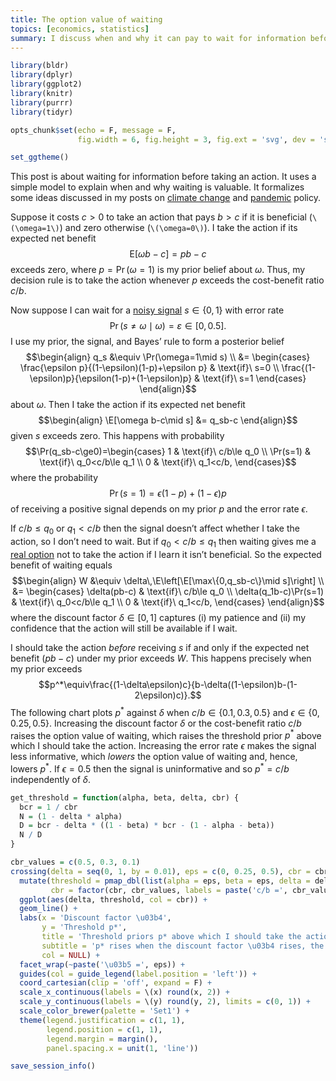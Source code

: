 ```yaml
---
title: The option value of waiting
topics: [economics, statistics]
summary: I discuss when and why it can pay to wait for information before taking an action.
---
```


```r
library(bldr)
library(dplyr)
library(ggplot2)
library(knitr)
library(purrr)
library(tidyr)

opts_chunk$set(echo = F, message = F,
               fig.width = 6, fig.height = 3, fig.ext = 'svg', dev = 'svg')

set_ggtheme()
```

This post is about waiting for information before taking an action.
It uses a simple model to explain when and why waiting is valuable.
It formalizes some ideas discussed in my posts on [climate change](/blog/climate-change-transport-planning/) and [pandemic](/blog/policymaking-under-uncertainty/) policy.

Suppose it costs $c>0$ to take an action that pays $b>c$ if it is beneficial (`\(\omega=1\)`) and zero otherwise (`\(\omega=0\)`).
I take the action if its expected net benefit
$$\newcommand{\E}{\mathrm{E}}
\E[\omega b-c]=pb-c$$
exceeds zero, where $p=\Pr(\omega=1)$ is my prior belief about $\omega$.
Thus, my decision rule is to take the action whenever $p$ exceeds the cost-benefit ratio $c/b$.

Now suppose I can wait for a [noisy signal](/blog/learning-noisy-signals/) $s\in\{0,1\}$ with error rate
$$\renewcommand{\epsilon}{\varepsilon}
\Pr(s\not=\omega\mid \omega)=\epsilon\in[0,0.5].$$
I use my prior, the signal, and Bayes' rule to form a posterior belief
$$\begin{align}
q_s
&\equiv \Pr(\omega=1\mid s) \\
&= \begin{cases}
\frac{\epsilon p}{(1-\epsilon)(1-p)+\epsilon p} & \text{if}\ s=0 \\
\frac{(1-\epsilon)p}{\epsilon(1-p)+(1-\epsilon)p} & \text{if}\ s=1
\end{cases}
\end{align}$$
about $\omega$.
Then I take the action if its expected net benefit
$$\begin{align}
\E[\omega b-c\mid s]
&= q_sb-c
\end{align}$$
given $s$ exceeds zero.
This happens with probability
$$\Pr(q_sb-c\ge0)=\begin{cases}
1 & \text{if}\ c/b\le q_0 \\
\Pr(s=1) & \text{if}\ q_0<c/b\le q_1 \\
0 & \text{if}\ q_1<c/b,
\end{cases}$$
where the probability
$$\Pr(s=1)=\epsilon(1-p)+(1-\epsilon)p$$
of receiving a positive signal depends on my prior $p$ and the error rate $\epsilon$.

If $c/b\le q_0$ or $q_1<c/b$ then the signal doesn't affect whether I take the action, so I don't need to wait.
But if $q_0<c/b\le q_1$ then waiting gives me a [real option](https://en.wikipedia.org/wiki/Real_options_valuation) not to take the action if I learn it isn't beneficial.
So the expected benefit of waiting equals
$$\begin{align}
W
&\equiv \delta\,\E\left[\E[\max\{0,q_sb-c\}\mid s]\right] \\
&= \begin{cases}
\delta(pb-c) & \text{if}\ c/b\le q_0 \\
\delta(q_1b-c)\Pr(s=1) & \text{if}\ q_0<c/b\le q_1 \\
0 & \text{if}\ q_1<c/b,
\end{cases}
\end{align}$$
where the discount factor $\delta\in[0,1]$ captures
(i) my patience and
(ii) my confidence that the action will still be available if I wait.

I should take the action *before* receiving $s$ if and only if the expected net benefit $(pb-c)$ under my prior exceeds $W$.
This happens precisely when my prior exceeds
$$p^*\equiv\frac{(1-\delta\epsilon)c}{b-\delta((1-\epsilon)b-(1-2\epsilon)c)}.$$
The following chart plots $p^*$ against $\delta$ when $c/b\in\{0.1,0.3,0.5\}$ and $\epsilon\in\{0,0.25,0.5\}$.
Increasing the discount factor $\delta$ or the cost-benefit ratio $c/b$ raises the option value of waiting, which raises the threshold prior $p^*$ above which I should take the action.
Increasing the error rate $\epsilon$ makes the signal less informative, which *lowers* the option value of waiting and, hence, lowers $p^*$.
If $\epsilon=0.5$ then the signal is uninformative and so $p^*=c/b$ independently of $\delta$.

```r
get_threshold = function(alpha, beta, delta, cbr) {
  bcr = 1 / cbr
  N = (1 - delta * alpha)
  D = bcr - delta * ((1 - beta) * bcr - (1 - alpha - beta))
  N / D
}

cbr_values = c(0.5, 0.3, 0.1)
crossing(delta = seq(0, 1, by = 0.01), eps = c(0, 0.25, 0.5), cbr = cbr_values) %>%
  mutate(threshold = pmap_dbl(list(alpha = eps, beta = eps, delta = delta, cbr = cbr), get_threshold),
         cbr = factor(cbr, cbr_values, labels = paste('c/b =', cbr_values))) %>%
  ggplot(aes(delta, threshold, col = cbr)) +
  geom_line() +
  labs(x = 'Discount factor \u03b4',
       y = 'Threshold p*',
       title = 'Threshold priors p* above which I should take the action',
       subtitle = 'p* rises when the discount factor \u03b4 rises, the cost-benefit ratio c/b rises,\nor the error rate \u03b5 falls',
       col = NULL) +
  facet_wrap(~paste('\u03b5 =', eps)) +
  guides(col = guide_legend(label.position = 'left')) +
  coord_cartesian(clip = 'off', expand = F) +
  scale_x_continuous(labels = \(x) round(x, 2)) +
  scale_y_continuous(labels = \(y) round(y, 2), limits = c(0, 1)) +
  scale_color_brewer(palette = 'Set1') +
  theme(legend.justification = c(1, 1),
        legend.position = c(1, 1),
        legend.margin = margin(),
        panel.spacing.x = unit(1, 'line'))
```

```r
save_session_info()
```
